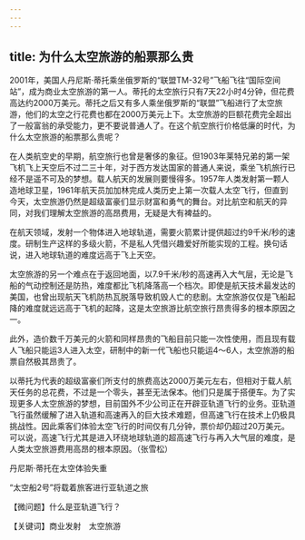 ```yaml
---
---
---
```

title: 为什么太空旅游的船票那么贵
---




2001年，美国人丹尼斯·蒂托乘坐俄罗斯的“联盟TM-32号”飞船飞往“国际空间站”，成为商业太空旅游的第一人。蒂托的太空旅行只有7天22小时4分钟，但花费高达约2000万美元。蒂托之后又有多人乘坐俄罗斯的“联盟”飞船进行了太空旅游，他们的太空之行花费也都在2000万美元上下。太空旅游的巨额花费完全超出了一般富翁的承受能力，更不要说普通人了。在这个航空旅行价格低廉的时代，为什么太空旅游的船票那么贵呢？

在人类航空史的早期，航空旅行也曾是奢侈的象征。但1903年莱特兄弟的第一架飞机飞上天空后不过二三十年，对于西方发达国家的普通人来说，乘坐飞机旅行已经不是遥不可及的梦想。载人航天的发展则要慢得多。1957年人类发射第一颗人造地球卫星，1961年航天员加加林完成人类历史上第一次载人太空飞行，但直到今天，太空旅游仍然是超级富豪们显示财富和勇气的舞台。对比航空和航天的异同，对我们理解太空旅游的高昂费用，无疑是大有裨益的。

在航天领域，发射一个物体进入地球轨道，需要火箭累计提供超过约9千米/秒的速度。研制生产这样的多级火箭，不是私人凭借兴趣爱好所能实现的工程。换句话说，进入地球轨道的难度远高于飞上天空。

太空旅游的另一个难点在于返回地面，以7.9千米/秒的高速再入大气层，无论是飞船的气动控制还是防热，难度都比飞机降落高一个档次。即使是航天技术最发达的美国，也曾出现航天飞机防热瓦脱落导致机毁人亡的悲剧。太空旅游仅仅是飞船起降的难度就远远高于飞机的起降，这是太空旅游比航空旅行昂贵得多的根本原因之一。

此外，造价数千万美元的火箭和同样昂贵的飞船目前只能一次性使用，而且现有载人飞船只能运3人进入太空，研制中的新一代飞船也只能运4～6人，太空旅游的船票自然极其昂贵了。

以蒂托为代表的超级富豪们所支付的旅费高达2000万美元左右，但相对于载人航天任务的总花费，不过是一个零头，甚至无法保本。他们只是属于搭便车。为了实现更多人太空旅游的梦想，目前国外不少公司正在开辟亚轨道飞行的业务。亚轨道飞行虽然缓解了进入轨道和高速再入的巨大技术难题，但高速飞行在技术上仍极具挑战性。因此乘客们体验太空飞行的时间仅有几分钟，票价却仍超过20万美元。可以说，高速飞行尤其是进入环绕地球轨道的超高速飞行与再入大气层的难度，是人类太空旅游费用高昂的根本原因。（张雪松）

丹尼斯·蒂托在太空体验失重



“太空船2号”将载着旅客进行亚轨道之旅





【微问题】什么是亚轨道飞行？

【关键词】商业发射　太空旅游